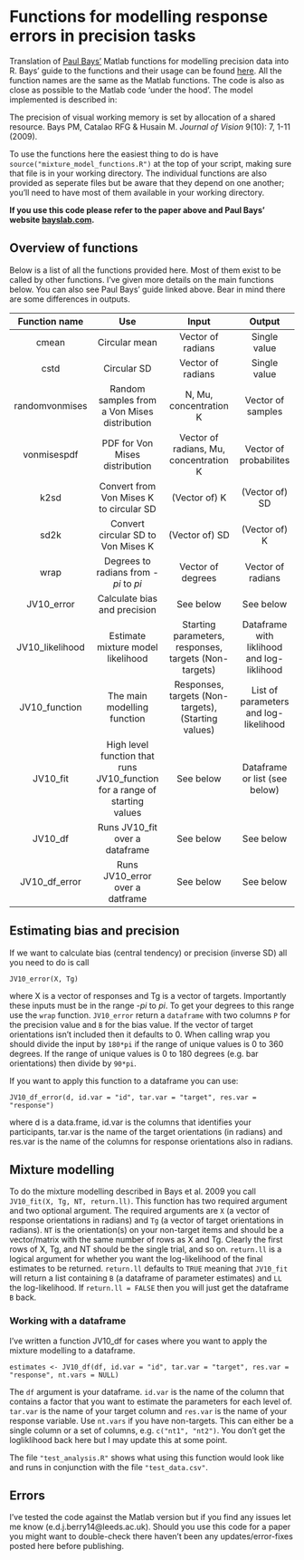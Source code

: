 # Functions for modelling response errors in precision tasks

Translation of [Paul Bays'](http://www.psychol.cam.ac.uk/people/paul-bays) Matlab functions for modelling precision data into R. Bays' guide to the functions and their usage can be found [here](http://www.paulbays.com/code/JV10/). All the function names are the same as the Matlab functions. The code is also as close as possible to the Matlab code 'under the hood'. The model implemented is described in:

The precision of visual working memory is set by allocation of a shared resource. Bays PM, Catalao RFG & Husain M. *Journal of Vision* 9(10): 7, 1-11 (2009).

To use the functions here the easiest thing to do is have `source("mixture_model_functions.R")` at the top of your script, making sure that file is in your working directory. The individual functions are also provided as seperate files but be aware that they depend on one another; you'll need to have most of them available in your working directory.

**If you use this code please refer to the paper above and Paul Bays' website [bayslab.com](bayslab.com).**

## Overview of functions

Below is a list of all the functions provided here. Most of them exist to be called by other functions. I've given more details on the main functions below. You can also see Paul Bays' guide linked above. Bear in mind there are some differences in outputs.

Function name | Use           | Input             | Output
:------------:|:-------------:|:-----------------:|:------------:
cmean         | Circular mean | Vector of radians | Single value
cstd          | Circular SD   | Vector of radians | Single value
randomvonmises| Random samples from a Von Mises distribution | N, Mu, concentration K | Vector of samples
vonmisespdf   | PDF for Von Mises distribution | Vector of radians, Mu, concentration K | Vector of probabilites
k2sd         | Convert from Von Mises K to circular SD | (Vector of) K | (Vector of) SD
sd2k | Convert circular SD to Von Mises K | (Vector of) SD | (Vector of) K 
wrap | Degrees to radians from -*pi* to *pi* | Vector of degrees | Vector of radians
JV10_error | Calculate bias and precision | See below | See below
JV10_likelihood | Estimate mixture model likelihood | Starting parameters, responses, targets (Non-targets) | Dataframe with liklihood and log-liklihood
JV10_function | The main modelling function | Responses, targets (Non-targets), (Starting values) | List of parameters and log-likelihood
JV10_fit | High level function that runs JV10_function for a range of starting values | See below | Dataframe or list (see below)
JV10_df | Runs JV10_fit over a dataframe | See below | See below
JV10_df_error | Runs JV10_error over a datframe | See below | See below

## Estimating bias and precision

If we want to calculate bias (central tendency) or precision (inverse SD) all you need to do is call

```
JV10_error(X, Tg)
```

where X is a vector of responses and Tg is a vector of targets. Importantly these inputs must be in the range -*pi* to *pi*. To get your degrees to this range use the `wrap` function. `JV10_error` return a `dataframe` with two columns `P` for the precision value and `B` for the bias value. If the vector of target orientations isn't included then it defaults to 0. When calling wrap you should divide the input by `180*pi` if the range of unique values is 0 to 360 degrees. If the range of unique values is 0 to 180 degrees (e.g. bar orientations) then divide by `90*pi`.
  
If you want to apply this function to a dataframe you can use:

```
JV10_df_error(d, id.var = "id", tar.var = "target", res.var = "response")
```
where d is a data.frame, id.var is the columns that identifies your participants, tar.var is the name of the target orientations (in radians) and res.var is the name of the columns for response orientations also in radians. 

## Mixture modelling

To do the mixture modelling described in Bays et al. 2009 you call `JV10_fit(X, Tg, NT, return.ll)`. This function has two required argument and two optional argument. The required arguments are `X` (a vector of response orientations in radians) and `Tg` (a vector of target orientations in radians). `NT` is the orientation(s) on your non-target items and should be a vector/matrix with the same number of rows as X and Tg. Clearly the first rows of X, Tg, and NT should be the single trial, and so on. `return.ll` is a logical argument for whether you want the log-likelihood of the final estimates to be returned. `return.ll` defaults to `TRUE` meaning that `JV10_fit` will return a list containing `B` (a dataframe of parameter estimates) and `LL` the log-likelihood. If `return.ll = FALSE` then you will just get the dataframe `B` back.

### Working with a dataframe

I've written a function JV10_df for cases where you want to apply the mixture modelling to a dataframe.

```
estimates <- JV10_df(df, id.var = "id", tar.var = "target", res.var = "response", nt.vars = NULL)
```
The `df` argument is your dataframe. `id.var` is the name of the column that contains a factor that you want to estimate the parameters for each level of. `tar.var` is the name of your target column and `res.var` is the name of your response variable. Use `nt.vars` if you have non-targets. This can either be a single column or a set of columns, e.g. `c("nt1", "nt2")`. You don't get the logliklihood back here but I may update this at some point.

The file `"test_analysis.R"` shows what using this function would look like and runs in conjunction with the file `"test_data.csv"`.

## Errors

I've tested the code against the Matlab version but if you find any issues let me know (e.d.j.berry14@leeds.ac.uk). Should you use this code for a paper you might want to double-check there haven't been any updates/error-fixes posted here before publishing. 
